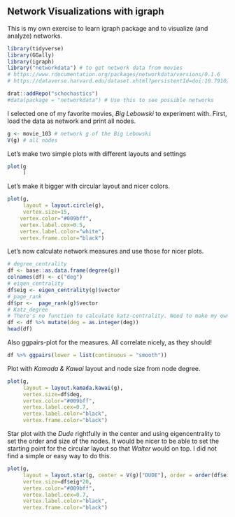 ## Network Visualizations with igraph

This is my own exercise to learn igraph package and to visualize (and analyze) networks.
```r
library(tidyverse)
library(GGally)
library(igraph)
library("networkdata") # to get network data from movies
# https://www.rdocumentation.org/packages/networkdata/versions/0.1.6
# https://dataverse.harvard.edu/dataset.xhtml?persistentId=doi:10.7910/DVN/T4HBA3
```

```r
drat::addRepo("schochastics")
#data(package = "networkdata") # Use this to see possible networks
```

I selected one of my favorite movies, *Big Lebowski* to experiment with. First, load the data as network and print all nodes.
```r
g <- movie_103 # network g of the Big Lebowski
V(g) # all nodes
```

Let's make two simple plots with different layouts and settings
```r
plot(g
     )
```

Let's make it bigger with circular layout and nicer colors.
```r
plot(g,
     layout = layout.circle(g),
     vertex.size=15,
    vertex.color="#009bff", 
    vertex.label.cex=0.5,
    vertex.label.color="white",
    vertex.frame.color="black")
```

Let's now calculate network measures and use those for nicer plots. 
```r
# degree_centrality
df <- base::as.data.frame(degree(g))
colnames(df) <- c("deg")
# eigen_centrality
df$eig <- eigen_centrality(g)$vector
# page_rank
df$pr <-  page_rank(g)$vector
# Katz_degree
# There's no function to calculate katz-centrality. Need to make my own, if I plan to use R for my analyses.
df <- df %>% mutate(deg = as.integer(deg))
head(df)
```

Also ggpairs-plot for the measures. All correlate nicely, as they should!
```r
df %>% ggpairs(lower = list(continuous = "smooth"))
```

Plot with *Kamada & Kawai* layout and node size from node degree.
```r
plot(g,
     layout = layout.kamada.kawai(g),
     vertex.size=df$deg,
     vertex.color="#009bff", 
     vertex.label.cex=0.7,
     vertex.label.color="black",
     vertex.frame.color="black")
```
Star plot with the *Dude* rightfully in the center and using eigencentrality to set the order and size of the nodes. It would be nicer to be able to set the starting point for the circular layout so that *Walter* would on top. I did not find a simple or easy way to do this.
```r
plot(g,
     layout = layout.star(g, center = V(g)["DUDE"], order = order(df$eig, decreasing = TRUE)),
     vertex.size=df$eig*20,
     vertex.color="#009bff", 
     vertex.label.cex=0.7,
     vertex.label.color="black",
     vertex.frame.color="black")
```